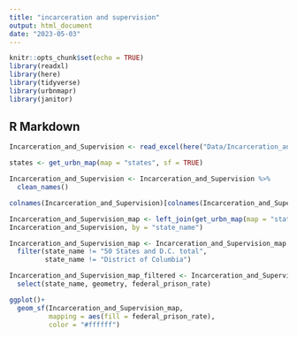 ```yaml
---
title: "incarceration and supervision"
output: html_document
date: "2023-05-03"
---
```


```r
knitr::opts_chunk$set(echo = TRUE)
library(readxl)
library(here)
library(tidyverse)
library(urbnmapr)
library(janitor)
```

## R Markdown



```r
Incarceration_and_Supervision <- read_excel(here("Data/Incarceration_and_Supervision.xlsx"))
```

```r
states <- get_urbn_map(map = "states", sf = TRUE)
```

```r
Incarceration_and_Supervision <- Incarceration_and_Supervision %>% 
  clean_names()
```

```r
colnames(Incarceration_and_Supervision)[colnames(Incarceration_and_Supervision) == "state"] ="state_name"

```

```r
Incarceration_and_Supervision_map <- left_join(get_urbn_map(map = "states", sf = TRUE),
Incarceration_and_Supervision, by = "state_name")


```
```r
Incarceration_and_Supervision_map <- Incarceration_and_Supervision_map %>% 
  filter(state_name != "50 States and D.C. total",
         state_name != "District of Columbia")
```

```r
Incarceration_and_Supervision_map_filtered <- Incarceration_and_Supervision_map %>% 
  select(state_name, geometry, federal_prison_rate)
```



```r
ggplot()+
  geom_sf(Incarceration_and_Supervision_map,
          mapping = aes(fill = federal_prison_rate), 
          color = "#ffffff")
```

